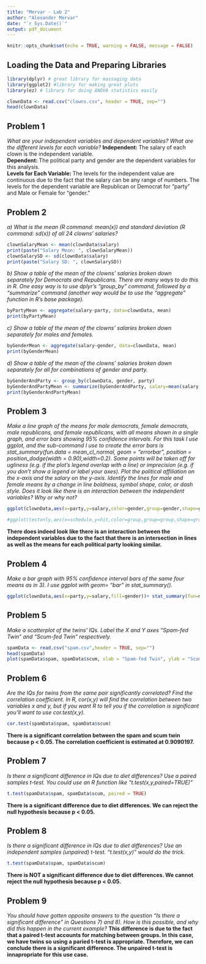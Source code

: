 ```yaml
---
title: "Mervar - Lab 2"
author: "Alexander Mervar"
date: "`r Sys.Date()`"
output: pdf_document
---
```


```r
knitr::opts_chunk$set(echo = TRUE, warning = FALSE, message = FALSE)
```

## Loading the Data and Preparing Libraries
```r
library(dplyr) # great library for massaging data
library(ggplot2) #library for making great plots
library(ez) # library for doing ANOVA statistics easily

clownData <- read.csv("clowns.csv", header = TRUE, sep="")
head(clownData)
```
\pagebreak

## Problem 1
*What are your independent variables and dependent variables? What are the different levels for each variable?*
**Independent: ** The salary of each clown is the independent variable.
\
**Dependent: ** The political party and gender are the dependent variables for this analysis.
\
**Levels for Each Variable: ** The levels for the independent value are continuous due to the fact that the salary can be any range of numbers. The levels for the dependent variable are Republican or Democrat for "party" and Male or Female for "gender."
\pagebreak

## Problem 2
*a) What is the mean (R command: mean(x)) and standard deviation (R command: sd(x)) of all 24 clowns’ salaries?*
```r
clownSalaryMean <- mean(clownData$salary)
print(paste("Salary Mean: ", clownSalaryMean))
clownSalarySD <- sd(clownData$salary)
print(paste("Salary SD: ", clownSalarySD))
```
*b) Show a table of the mean of the clowns’ salaries broken down separately for Democrats and Republicans.  There are many ways to do this in R.  One easy way is to use dplyr’s “group_by” command, followed by a “summarize” command (another way would be to use the “aggregate” function in R’s base package).*
```r
byPartyMean <- aggregate(salary~party, data=clownData, mean)
print(byPartyMean)
```
*c) Show a table of the mean of the clowns’ salaries broken down separately for males and females.*
```r
byGenderMean <- aggregate(salary~gender, data=clownData, mean)
print(byGenderMean)
```
*d) Show a table of the mean of the clowns’ salaries broken down separately for all for combinations of gender and party.*
```r
byGenderAndParty <- group_by(clownData, gender, party)
byGenderAndPartyMean <- summarize(byGenderAndParty, salary=mean(salary))
print(byGenderAndPartyMean)

```
\pagebreak

## Problem 3
*Make a line graph of the means for male democrats, female democrats, male republicans, and female republicans, with all means shown in a single graph, and error bars showing 95% confidence intervals. For this task I use ggplot, and the sub-command I use to create the error bars is stat_summary(fun.data = mean_cl_normal, geom = "errorbar", position = position_dodge(width = 0.90),width=0.2).  Some points will be taken off for ugliness (e.g. if the plot’s legend overlap with a line) or imprecision (e.g. if you don’t show a legend or label your axes).  Plot the political affiliation on the x-axis and the salary on the y-axis. Identify the lines for male and female means by a change in line boldness, symbol shape, color, or dash style.  Does it look like there is an interaction between the independent variables? Why or why not?*
```r
ggplot(clownData,aes(x=party,y=salary,color=gender,group=gender,shape=gender))+ stat_summary(fun=mean,geom="point",aes(size=3))+stat_summary(fun=mean,geom="line")+stat_summary(fun.data = mean_cl_normal, geom = "errorbar")+xlab("Party")+ylab("Salary")+ theme(text=element_text(size=20))+guides(size = FALSE)

#ggplot(testonly,aes(x=schedule,y=hit,color=group,group=group,shape=group))+coord_cartesian(ylim = c(0.9, 1))+ stat_summary(fun=mean,geom="point",aes(size=3))+stat_summary(fun=mean,geom="line")+stat_summary(fun.data=mean_cl_normal,geom="errorbar")+xlab("Schedule")+ylab("Percent Correct")+ theme (text=element_text(size=20))+guides(size = FALSE)
```
**There does indeed look like there is an interaction between the independent variables due to the fact that there is an intersection in lines as well as the means for each political party looking similar.**
\pagebreak

## Problem 4
*Make a bar graph with 95% confidence interval bars of the same four means as in 3).  I use ggplot with geom= “bar” in stat_summary().*
```r
ggplot(clownData,aes(x=party,y=salary,fill=gender))+ stat_summary(fun=mean,geom="bar",aes(size=3),position=position_dodge(width=0.9))+stat_summary(fun=mean,geom="line")+stat_summary(fun.data=mean_cl_normal,geom="errorbar",position=position_dodge(0.9))+xlab("Party")+ylab("Salary")+theme(text=element_text(size=20))+guides(size = FALSE)
```
\pagebreak

## Problem 5
*Make a scatterplot of the twins’ IQs.   Label the X and Y axes "Spam-fed Twin" and "Scum-fed Twin" respectively.*
```r
spamData <- read.csv("spam.csv",header = TRUE, sep="")
head(spamData)
plot(spamData$spam, spamData$scum, xlab = "Spam-fed Twin", ylab = "Scum-fed Twin")
```
\pagebreak

## Problem 6
*Are the IQs for twins from the same pair significantly correlated? Find the correlation coefficient.  In R, cor(x,y) will find the correlation between two variables x and y, but if you want R to tell you if the correlation is significant you’ll want to use cor.test(x,y).*
```r
cor.test(spamData$spam, spamData$scum)
```
**There is a significant correlation between the spam and scum twin because p < 0.05. The correlation coefficient is estimated at 0.9090197.**
\pagebreak

## Problem 7
*Is there a significant difference in IQs due to diet differences? Use a paired samples t-test.  You could use an R function like “t.test(x,y,paired=TRUE)”*
```r
t.test(spamData$spam, spamData$scum, paired = TRUE)
```
**There is a significant difference due to diet differences. We can reject the null hypothesis because p < 0.05.**
\pagebreak

## Problem 8
*Is there a significant difference in IQs due to diet differences? Use an independent samples (unpaired) t-test. “t.test(x,y)” would do the trick.*
```r
t.test(spamData$spam, spamData$scum)
```
**There is NOT a significant difference due to diet differences. We cannot reject the null hypothesis because p < 0.05.**
\pagebreak

## Problem 9
*You should have gotten opposite answers to the question "Is there a significant difference" in Questions 7) and 8).  How is this possible, and why did this happen in the current example?*
**This difference is due to the fact that a paired t-test accounts for matching between groups. In this case, we have twins so using a paried t-test is appropriate. Therefore, we can conclude there is a significant difference. The unpaired t-test is innapropriate for this use case.**
